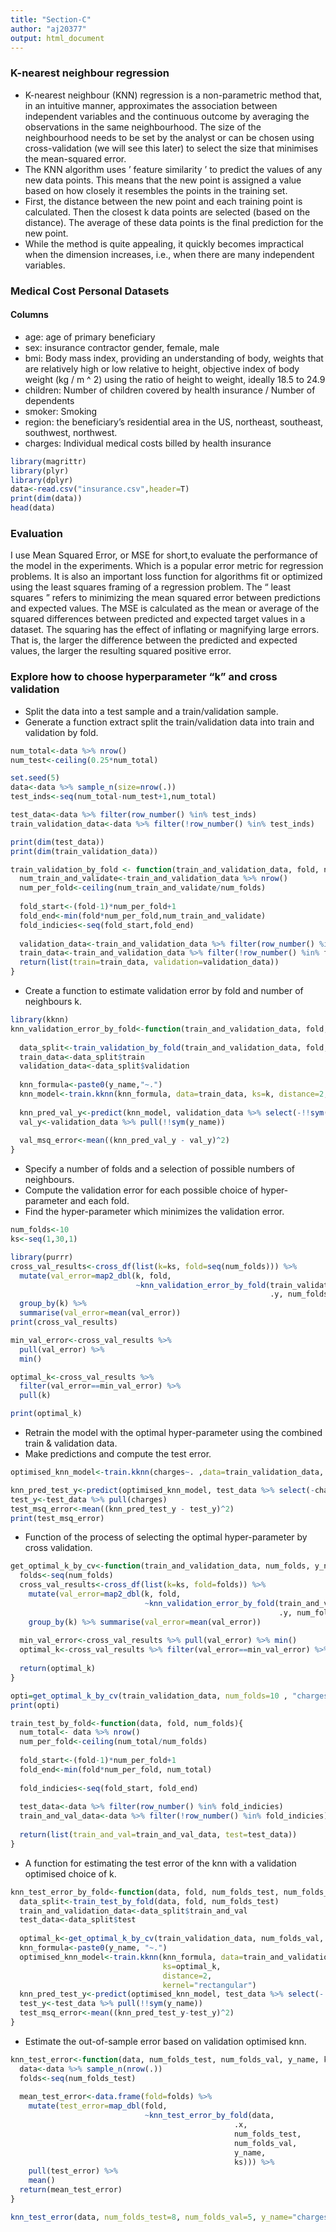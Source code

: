 ```yaml
---
title: "Section-C"
author: "aj20377"
output: html_document
---
```

### K-nearest neighbour regression

- K-nearest neighbour (KNN) regression is a non-parametric method that, in an intuitive manner, approximates the association between independent variables and the continuous outcome by averaging the observations in the same neighbourhood. The size of the neighbourhood needs to be set by the analyst or can be chosen using cross-validation (we will see this later) to select the size that minimises the mean-squared error.
- The KNN algorithm uses ' feature similarity ' to predict the values of any new data points. This means that the new point is assigned a value based on how closely it resembles the points in the training set. 
- First, the distance between the new point and each training point is calculated. Then the closest k data points are selected (based on the distance). The average of these data points is the final prediction for the new point.
- While the method is quite appealing, it quickly becomes impractical when the dimension increases, i.e., when there are many independent variables.


### Medical Cost Personal Datasets

#### Columns
- age: age of primary beneficiary
- sex: insurance contractor gender, female, male
- bmi: Body mass index, providing an understanding of body, weights that are relatively high or low relative to height,
objective index of body weight (kg / m ^ 2) using the ratio of height to weight, ideally 18.5 to 24.9
- children: Number of children covered by health insurance / Number of dependents
- smoker: Smoking
- region: the beneficiary's residential area in the US, northeast, southeast, southwest, northwest.
- charges: Individual medical costs billed by health insurance

```r
library(magrittr)
library(plyr)
library(dplyr)
data<-read.csv("insurance.csv",header=T)
print(dim(data))
head(data)
```
### Evaluation
I use Mean Squared Error, or MSE for short,to evaluate the performance of the model in the experiments. Which is a popular error metric for regression problems. It is also an important loss function for algorithms fit or optimized using the least squares framing of a regression problem. The “ least squares ” refers to minimizing the mean squared error between predictions and expected values. The MSE is calculated as the mean or average of the squared differences between predicted and expected target values in a dataset. The squaring has the effect of inflating or magnifying large errors. That is, the larger the difference between the predicted and expected values, the larger the resulting squared positive error.

### Explore how to choose hyperparameter "k" and cross validation

- Split the data into a test sample and a train/validation sample.
- Generate a function extract split the train/validation data into train and validation by fold. 

```r
num_total<-data %>% nrow()
num_test<-ceiling(0.25*num_total)

set.seed(5)
data<-data %>% sample_n(size=nrow(.))
test_inds<-seq(num_total-num_test+1,num_total)

test_data<-data %>% filter(row_number() %in% test_inds)
train_validation_data<-data %>% filter(!row_number() %in% test_inds)

print(dim(test_data))
print(dim(train_validation_data))

train_validation_by_fold <- function(train_and_validation_data, fold, num_folds){
  num_train_and_validate<-train_and_validation_data %>% nrow()
  num_per_fold<-ceiling(num_train_and_validate/num_folds)
  
  fold_start<-(fold-1)*num_per_fold+1
  fold_end<-min(fold*num_per_fold,num_train_and_validate)
  fold_indicies<-seq(fold_start,fold_end)
  
  validation_data<-train_and_validation_data %>% filter(row_number() %in% fold_indicies)
  train_data<-train_and_validation_data %>% filter(!row_number() %in% fold_indicies)
  return(list(train=train_data, validation=validation_data))
}
```

- Create a function to estimate validation error by fold and number of neighbours k. 

```r
library(kknn)
knn_validation_error_by_fold<-function(train_and_validation_data, fold, num_folds, y_name, k){
  
  data_split<-train_validation_by_fold(train_and_validation_data, fold, num_folds)
  train_data<-data_split$train
  validation_data<-data_split$validation
  
  knn_formula<-paste0(y_name,"~.")
  knn_model<-train.kknn(knn_formula, data=train_data, ks=k, distance=2, kernel="rectangular")
  
  knn_pred_val_y<-predict(knn_model, validation_data %>% select(-!!sym(y_name)))
  val_y<-validation_data %>% pull(!!sym(y_name))
  
  val_msq_error<-mean((knn_pred_val_y - val_y)^2)
}

```

- Specify a number of folds and a selection of possible numbers of neighbours. 
- Compute the validation error for each possible choice of hyper-parameter and each fold. 
- Find the hyper-parameter which minimizes the validation error. 

```r
num_folds<-10
ks<-seq(1,30,1)

library(purrr)
cross_val_results<-cross_df(list(k=ks, fold=seq(num_folds))) %>%
  mutate(val_error=map2_dbl(k, fold, 
                            ~knn_validation_error_by_fold(train_validation_data, 
                                                          .y, num_folds, "charges", .x))) %>%
  group_by(k) %>%
  summarise(val_error=mean(val_error))
print(cross_val_results)

min_val_error<-cross_val_results %>% 
  pull(val_error) %>% 
  min()

optimal_k<-cross_val_results %>%
  filter(val_error==min_val_error) %>%
  pull(k)

print(optimal_k)
```

- Retrain the model with the optimal hyper-parameter using the combined train & validation data. 
- Make predictions and compute the test error.

```r
optimised_knn_model<-train.kknn(charges~. ,data=train_validation_data, ks=optimal_k, distance=2, kernel="rectangular")

knn_pred_test_y<-predict(optimised_knn_model, test_data %>% select(-charges))
test_y<-test_data %>% pull(charges)
test_msq_error<-mean((knn_pred_test_y - test_y)^2)
print(test_msq_error)
```

- Function of the process of selecting the optimal hyper-parameter by cross validation.

```r
get_optimal_k_by_cv<-function(train_and_validation_data, num_folds, y_name, ks){
  folds<-seq(num_folds)
  cross_val_results<-cross_df(list(k=ks, fold=folds)) %>%
    mutate(val_error=map2_dbl(k, fold, 
                              ~knn_validation_error_by_fold(train_and_validation_data,
                                                            .y, num_folds, y_name, .x))) %>%
    group_by(k) %>% summarise(val_error=mean(val_error))
  
  min_val_error<-cross_val_results %>% pull(val_error) %>% min()
  optimal_k<-cross_val_results %>% filter(val_error==min_val_error) %>% pull(k)
  
  return(optimal_k)
}

opti=get_optimal_k_by_cv(train_validation_data, num_folds=10 , "charges", ks=seq(1,30,1))
print(opti)
```

```r
train_test_by_fold<-function(data, fold, num_folds){
  num_total<- data %>% nrow()
  num_per_fold<-ceiling(num_total/num_folds)
  
  fold_start<-(fold-1)*num_per_fold+1
  fold_end<-min(fold*num_per_fold, num_total)
  
  fold_indicies<-seq(fold_start, fold_end)
  
  test_data<-data %>% filter(row_number() %in% fold_indicies)
  train_and_val_data<-data %>% filter(!row_number() %in% fold_indicies)
  
  return(list(train_and_val=train_and_val_data, test=test_data))
}
```
- A function for estimating the test error of the knn with a validation optimised choice of k.
```r
knn_test_error_by_fold<-function(data, fold, num_folds_test, num_folds_val, y_name, ks){
  data_split<-train_test_by_fold(data, fold, num_folds_test)
  train_and_validation_data<-data_split$train_and_val
  test_data<-data_split$test
  
  optimal_k<-get_optimal_k_by_cv(train_validation_data, num_folds_val, y_name, ks)
  knn_formula<-paste0(y_name, "~.")
  optimised_knn_model<-train.kknn(knn_formula, data=train_and_validation_data,
                                  ks=optimal_k,
                                  distance=2,
                                  kernel="rectangular")
  knn_pred_test_y<-predict(optimised_knn_model, test_data %>% select(-!!sym(y_name)))
  test_y<-test_data %>% pull(!!sym(y_name))
  test_msq_error<-mean((knn_pred_test_y-test_y)^2)
}
```

- Estimate the out-of-sample error based on validation optimised knn. 

```r
knn_test_error<-function(data, num_folds_test, num_folds_val, y_name, ks){
  data<-data %>% sample_n(nrow(.))
  folds<-seq(num_folds_test)
  
  mean_test_error<-data.frame(fold=folds) %>%
    mutate(test_error=map_dbl(fold, 
                              ~knn_test_error_by_fold(data,
                                                  .x,
                                                  num_folds_test,
                                                  num_folds_val, 
                                                  y_name, 
                                                  ks))) %>%
    pull(test_error) %>%
    mean()
  return(mean_test_error)
}

knn_test_error(data, num_folds_test=8, num_folds_val=5, y_name="charges", ks=seq(30))
```
